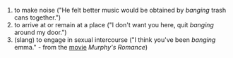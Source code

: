 #to make noise ("He felt better music would be obtained by ''banging'' trash cans together.")
#to arrive at or remain at a place ("I don't want you here, quit ''banging'' around my door.")
#(slang) to engage in sexual intercourse ("I think you've been ''banging'' emma." - from the [[movie]] <i>Murphy's Romance</i>)